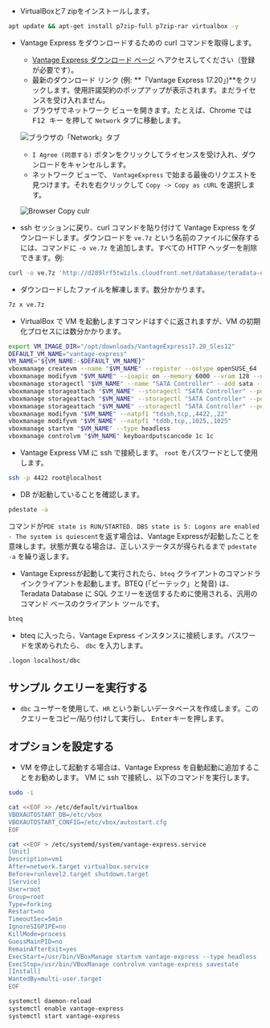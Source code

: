 
* VirtualBoxと7 zipをインストールします。
```bash
apt update && apt-get install p7zip-full p7zip-rar virtualbox -y
```
* Vantage Express をダウンロードするための curl コマンドを取得します。
    *  [Vantage Express ダウンロード ページ](https://downloads.teradata.com/download/database/teradata-express-for-vmware-player) へアクセスしてください（登録が必要です）。
    * 最新のダウンロード リンク (例: **「Vantage Express 17.20」)**をクリックします。使用許諾契約のポップアップが表示されます。まだライセンスを受け入れません。
    * ブラウザでネットワーク ビューを開きます。たとえば、Chrome では <kbd>F12 キー</kbd> を押して `Network` タブに移動します。

    ![ブラウザの「Network」タブ](../images/browser.network.png)

    * `I Agree (同意する)` ボタンをクリックしてライセンスを受け入れ、ダウンロードをキャンセルします。
    * ネットワーク ビューで、 `VantageExpress` で始まる最後のリクエストを見つけます。それを右クリックして `Copy -> Copy as cURL` を選択します。

    ![Browser Copy culr](../images/browser.copy.curl.png)
* ssh セッションに戻り、curl コマンドを貼り付けて Vantage Express をダウンロードします。ダウンロードを `ve.7z` という名前のファイルに保存するには、コマンドに `-o ve.7z` を追加します。すべての HTTP ヘッダーを削除できます。例:

```bash
curl -o ve.7z 'http://d289lrf5tw1zls.cloudfront.net/database/teradata-express/VantageExpress17.20_Sles12_202108300444.7z?Expires=1638719978&Signature=GKBkNvery_long_signature__&Key-Pair-Id=********************'
```

* ダウンロードしたファイルを解凍します。数分かかります。

```bash
7z x ve.7z
```
* VirtualBox で VM を起動しますコマンドはすぐに返されますが、VM の初期化プロセスには数分かかります。

```bash
export VM_IMAGE_DIR="/opt/downloads/VantageExpress17.20_Sles12"
DEFAULT_VM_NAME="vantage-express"
VM_NAME="${VM_NAME:-$DEFAULT_VM_NAME}"
vboxmanage createvm --name "$VM_NAME" --register --ostype openSUSE_64
vboxmanage modifyvm "$VM_NAME" --ioapic on --memory 6000 --vram 128 --nic1 nat --cpus 4
vboxmanage storagectl "$VM_NAME" --name "SATA Controller" --add sata --controller IntelAhci
vboxmanage storageattach "$VM_NAME" --storagectl "SATA Controller" --port 0 --device 0 --type hdd --medium  "$(find $VM_IMAGE_DIR -name '*disk1*')"
vboxmanage storageattach "$VM_NAME" --storagectl "SATA Controller" --port 1 --device 0 --type hdd --medium  "$(find $VM_IMAGE_DIR -name '*disk2*')"
vboxmanage storageattach "$VM_NAME" --storagectl "SATA Controller" --port 2 --device 0 --type hdd --medium  "$(find $VM_IMAGE_DIR -name '*disk3*')"
vboxmanage modifyvm "$VM_NAME" --natpf1 "tdssh,tcp,,4422,,22"
vboxmanage modifyvm "$VM_NAME" --natpf1 "tddb,tcp,,1025,,1025"
vboxmanage startvm "$VM_NAME" --type headless
vboxmanage controlvm "$VM_NAME" keyboardputscancode 1c 1c
```
* Vantage Express VM に ssh で接続します。 `root` をパスワードとして使用します。

```bash
ssh -p 4422 root@localhost
```
* DB が起動していることを確認します。
```bash
pdestate -a
```

 コマンドが`PDE state is RUN/STARTED. DBS state is 5: Logons are enabled - The system is quiescent`を返す場合は、Vantage Expressが起動したことを意味します。状態が異なる場合は、正しいステータスが得られるまで `pdestate -a` を繰り返します。

* Vantage Expressが起動して実行されたら、`bteq` クライアントのコマンドラインクライアントを起動します。BTEQ (「ビーテック」と発音) は、Teradata Database に SQL クエリーを送信するために使用される、汎用のコマンド ベースのクライアント ツールです。

```bash
bteq
```
* bteq に入ったら、Vantage Express インスタンスに接続します。パスワードを求められたら、 `dbc` を入力します。

```bash
.logon localhost/dbc
```

## サンプル クエリーを実行する

* `dbc` ユーザーを使用して、`HR` という新しいデータベースを作成します。このクエリーをコピー/貼り付けして実行し、 <kbd>Enter</kbd>キーを押します。

<GettingStartedQueries />

## オプションを設定する

* VM を停止して起動する場合は、Vantage Express を自動起動に追加することをお勧めします。 VM に ssh で接続し、以下のコマンドを実行します。

```bash
sudo -i

cat <<EOF >> /etc/default/virtualbox
VBOXAUTOSTART_DB=/etc/vbox
VBOXAUTOSTART_CONFIG=/etc/vbox/autostart.cfg
EOF

cat <<EOF > /etc/systemd/system/vantage-express.service
[Unit]
Description=vm1
After=network.target virtualbox.service
Before=runlevel2.target shutdown.target
[Service]
User=root
Group=root
Type=forking
Restart=no
TimeoutSec=5min
IgnoreSIGPIPE=no
KillMode=process
GuessMainPID=no
RemainAfterExit=yes
ExecStart=/usr/bin/VBoxManage startvm vantage-express --type headless
ExecStop=/usr/bin/VBoxManage controlvm vantage-express savestate
[Install]
WantedBy=multi-user.target
EOF

systemctl daemon-reload
systemctl enable vantage-express
systemctl start vantage-express
```
